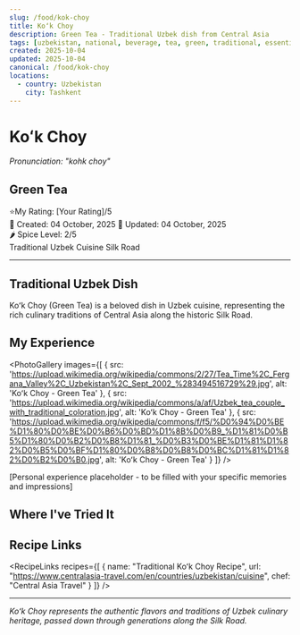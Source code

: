 ```yaml
---
slug: /food/kok-choy
title: Koʻk Choy
description: Green Tea - Traditional Uzbek dish from Central Asia
tags: [uzbekistan, national, beverage, tea, green, traditional, essential]
created: 2025-10-04
updated: 2025-10-04
canonical: /food/kok-choy
locations:
  - country: Uzbekistan
    city: Tashkent
---
```



# Koʻk Choy
*Pronunciation: "kohk choy"*

## Green Tea

<div className="food-rating">
  <span className="star">⭐</span>My Rating: [Your Rating]/5
</div>

<div className="food-metadata">
  <span className="food-date">📅 Created: 04 October, 2025</span>
  <span className="food-date">🔄 Updated: 04 October, 2025</span>
</div>

<div className="spice-level">
  🌶️ Spice Level: 2/5
</div>

<div className="food-tags">
  <span className="food-tag">Traditional</span>
  <span className="food-tag">Uzbek Cuisine</span>
  <span className="food-tag">Silk Road</span>
</div>

---

## Traditional Uzbek Dish

Koʻk Choy (Green Tea) is a beloved dish in Uzbek cuisine, representing the rich culinary traditions of Central Asia along the historic Silk Road.

## My Experience

<PhotoGallery
  images={[
    { src: 'https://upload.wikimedia.org/wikipedia/commons/2/27/Tea_Time%2C_Fergana_Valley%2C_Uzbekistan%2C_Sept_2002_%283494516729%29.jpg', alt: 'Koʻk Choy - Green Tea' },
    { src: 'https://upload.wikimedia.org/wikipedia/commons/a/af/Uzbek_tea_couple_with_traditional_coloration.jpg', alt: 'Koʻk Choy - Green Tea' },
    { src: 'https://upload.wikimedia.org/wikipedia/commons/f/f5/%D0%94%D0%BE%D1%80%D0%BE%D0%B6%D0%BD%D1%8B%D0%B9_%D1%81%D0%B5%D1%80%D0%B2%D0%B8%D1%81_%D0%B3%D0%BE%D1%81%D1%82%D0%B5%D0%BF%D1%80%D0%B8%D0%B8%D0%BC%D1%81%D1%82%D0%B2%D0%B0.jpg', alt: 'Koʻk Choy - Green Tea' }
  ]}
/>

[Personal experience placeholder - to be filled with your specific memories and impressions]

## Where I've Tried It

<MapEmbed location="Tashkent, Uzbekistan" description="Traditional preparation across Uzbekistan" />

## Recipe Links

<RecipeLinks
  recipes={[
    {
      name: "Traditional Koʻk Choy Recipe",
      url: "https://www.centralasia-travel.com/en/countries/uzbekistan/cuisine",
      chef: "Central Asia Travel"
    }
  ]}
/>

---

*Koʻk Choy represents the authentic flavors and traditions of Uzbek culinary heritage, passed down through generations along the Silk Road.*

